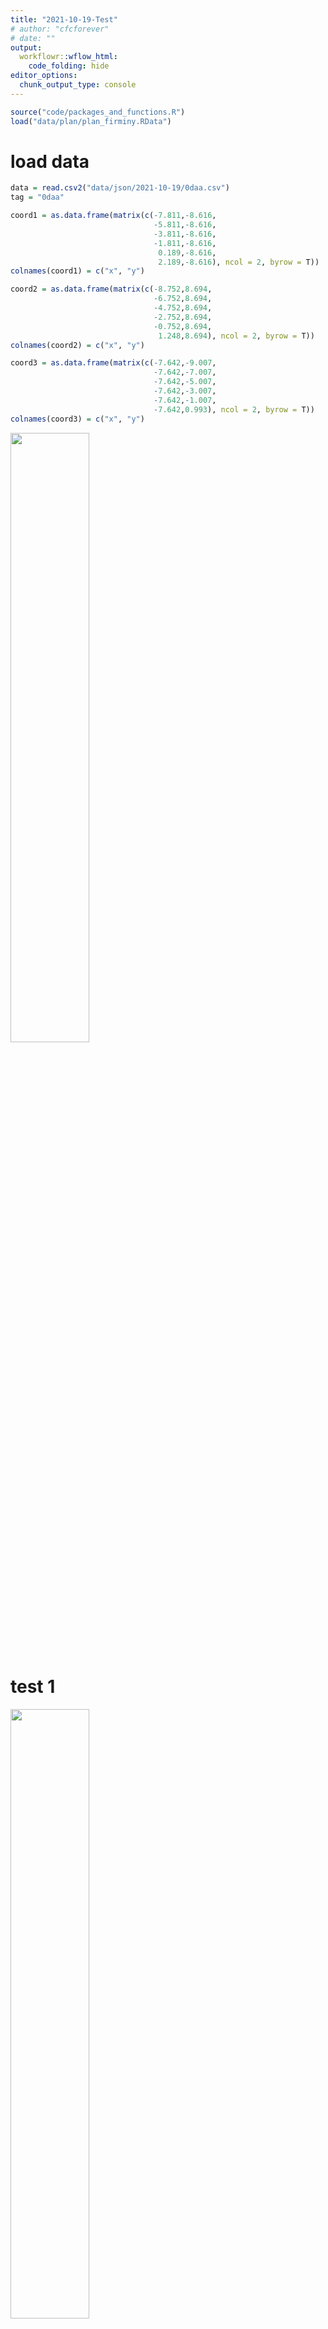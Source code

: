 ```yaml
---
title: "2021-10-19-Test"
# author: "cfcforever"
# date: ""
output: 
  workflowr::wflow_html:
    code_folding: hide
editor_options:
  chunk_output_type: console
---
```


```r
source("code/packages_and_functions.R")
load("data/plan/plan_firminy.RData")
```


# load data
```r
data = read.csv2("data/json/2021-10-19/0daa.csv")
tag = "0daa"

coord1 = as.data.frame(matrix(c(-7.811,-8.616,
                                -5.811,-8.616,
                                -3.811,-8.616,
                                -1.811,-8.616,
                                 0.189,-8.616,
                                 2.189,-8.616), ncol = 2, byrow = T))
colnames(coord1) = c("x", "y")

coord2 = as.data.frame(matrix(c(-8.752,8.694,
                                -6.752,8.694,
                                -4.752,8.694,
                                -2.752,8.694,
                                -0.752,8.694,
                                 1.248,8.694), ncol = 2, byrow = T))
colnames(coord2) = c("x", "y")

coord3 = as.data.frame(matrix(c(-7.642,-9.007,
                                -7.642,-7.007,
                                -7.642,-5.007,
                                -7.642,-3.007,
                                -7.642,-1.007,
                                -7.642,0.993), ncol = 2, byrow = T))
colnames(coord3) = c("x", "y")
```

![](figure/Wire 2021-10-19 at 11-48-06.jpg){width=50%}


# test 1
![](figure/Wire 2021-10-19 at 17_34.png){width=50%}

## contre le corps
```r
dat = data %>%
  filter(H==11 & M>=28 & M<=30)
dat$num = 1:nrow(dat)

steps = dat$num
q <- p + 
  geom_point(data = dat, aes(x=x, y=y), col="red", size=0.5) + 
  geom_point(data = coord1, aes(x=x,y=y), col = "black", size=1) +
  coord_fixed(ratio = 1, xlim = c(-20,20), ylim = c(-15,10)) + 
  labs(x="", y="", title = "0daa: 11H28 - 11H30")
print(q)
# q <- q + transition_time(num) + labs(title = paste0("0daa: 11H28 - 11H30 ", "{frame_time}/", length(steps)))
# animate(q, nframes = max(steps)-min(steps)+1, fps = 5, renderer = gifski_renderer(loop = T),
#         width = 1500, height = 1000, res = 150)
# anim_save("fig/0daa_20211019_1128_1130.gif")
```

## dans le poche
```r
dat = data %>%
  filter(H==11 & M>=35 & M<=37)
dat$num = 1:nrow(dat)

steps = dat$num
q <- p +
  geom_point(data = dat, aes(x=x, y=y), col="red", size=0.5) +
  geom_point(data = coord1, aes(x=x,y=y), col = "black", size=1) +
  coord_fixed(ratio = 1, xlim = c(-20,20), ylim = c(-15,10)) +
  labs(x="", y="", title = "0daa: 11H35 - 11H37")
print(q)
# q <- q + transition_time(num) + labs(title = paste0("0daa: 11H35 - 11H37 ", "{frame_time}/", length(steps)))
# animate(q, nframes = max(steps)-min(steps)+1, fps = 5, renderer = gifski_renderer(loop = T),
#         width = 1500, height = 1000, res = 150)
# anim_save("fig/0daa_20211019_1135_1137.gif")
```

## dessus de la tête
```r
dat = data %>%
  filter(H==11 & M>=38 & M<=40)
dat$num = 1:nrow(dat)

steps = dat$num
q <- p + 
  geom_point(data = dat, aes(x=x, y=y), col="red", size=0.5) + 
  geom_point(data = coord1, aes(x=x,y=y), col = "black", size=1) +
  coord_fixed(ratio = 1, xlim = c(-20,20), ylim = c(-15,10)) + 
  labs(x="", y="", title = "0daa: 11H38 - 11H40")
print(q)
# q <- q + transition_time(num) + labs(title = paste0("0daa: 11H38 - 11H40 ", "{frame_time}/", length(steps)))
# animate(q, nframes = max(steps)-min(steps)+1, fps = 5, renderer = gifski_renderer(loop = T),
#         width = 1500, height = 1000, res = 150)
# anim_save("fig/0daa_20211019_1138_1140.gif")
```



# test 2
![](figure/Wire 2021-10-19 at 18_03.png){width=50%}

## contre le corps
```r
dat = data %>%
  filter(H==11 & M>=56 & M<=59)
dat$num = 1:nrow(dat)

steps = dat$num
q <- p + 
  geom_point(data = dat, aes(x=x, y=y), col="red", size=0.5) + 
  geom_point(data = coord2, aes(x=x,y=y), col = "black", size=1) +
  coord_fixed(ratio = 1, xlim = c(-20,20), ylim = c(-15,10)) + 
  labs(x="", y="", title = "0daa: 11H56 - 11H59")
print(q)
# q <- q + transition_time(num) + labs(title = paste0("0daa: 11H56 - 11H59 ", "{frame_time}/", length(steps)))
# animate(q, nframes = max(steps)-min(steps)+1, fps = 5, renderer = gifski_renderer(loop = T),
#         width = 1500, height = 1000, res = 150)
# anim_save("fig/0daa_20211019_1156_1159.gif")
```

## dans le poche
```r
dat = data %>%
  filter(H==12 & M>=00 & M<=03)
dat$num = 1:nrow(dat)

steps = dat$num
q <- p + 
  geom_point(data = dat, aes(x=x, y=y), col="red", size=0.5) + 
  geom_point(data = coord2, aes(x=x,y=y), col = "black", size=1) +
  coord_fixed(ratio = 1, xlim = c(-20,20), ylim = c(-15,10)) + 
  labs(x="", y="", title = "0daa: 12H00 - 12H03")
print(q)
# q <- q + transition_time(num) + labs(title = paste0("0daa: 12H00 - 12H03 ", "{frame_time}/", length(steps)))
# animate(q, nframes = max(steps)-min(steps)+1, fps = 5, renderer = gifski_renderer(loop = T),
#         width = 1500, height = 1000, res = 150)
# anim_save("fig/0daa_20211019_1200_1203.gif")
```

## dessus de la tête
```r
dat = data %>%
  filter(H==12 & M>=04 & M<=07)
dat$num = 1:nrow(dat)

steps = dat$num
q <- p + 
  geom_point(data = dat, aes(x=x, y=y), col="red", size=0.5) + 
  geom_point(data = coord2, aes(x=x,y=y), col = "black", size=1) +
  coord_fixed(ratio = 1, xlim = c(-20,20), ylim = c(-15,10)) + 
  labs(x="", y="", title = "0daa: 12H04 - 12H07")
print(q)
# q <- q + transition_time(num) + labs(title = paste0("0daa: 12H04 - 12H07 ", "{frame_time}/", length(steps)))
# animate(q, nframes = max(steps)-min(steps)+1, fps = 5, renderer = gifski_renderer(loop = T),
#         width = 1500, height = 1000, res = 150)
# anim_save("fig/0daa_20211019_1204_1207.gif")
```



# test 3
![](figure/Wire 2021-10-19 at 22_26.png){width=50%}

## à la main en continu
```r
dat = data %>%
  filter(H==15 & M>=55 & M<=56)
dat$num = 1:nrow(dat)

steps = dat$num
q <- p + 
  geom_point(data = dat, aes(x=x, y=y), col="red", size=0.5) + 
  geom_point(data = coord3, aes(x=x,y=y), col = "black", size=1) +
  coord_fixed(ratio = 1, xlim = c(-20,20), ylim = c(-15,10)) + 
  labs(x="", y="", title = "0daa: 15H55 - 15H56")
print(q)
# q <- q + transition_time(num) + labs(title = paste0("0daa: 15H55 - 15H56 ", "{frame_time}/", length(steps)))
# animate(q, nframes = max(steps)-min(steps)+1, fps = 5, renderer = gifski_renderer(loop = T),
#         width = 1500, height = 1000, res = 150)
# anim_save("fig/0daa_20211019_1555_1556.gif")
```

## dans le poche en continu
```r
dat = data %>%
  filter(H==15 & M>=57 & M<=58)
dat$num = 1:nrow(dat)

steps = dat$num
q <- p + 
  geom_point(data = dat, aes(x=x, y=y), col="red", size=0.5) + 
  geom_point(data = coord3, aes(x=x,y=y), col = "black", size=1) +
  coord_fixed(ratio = 1, xlim = c(-20,20), ylim = c(-15,10)) + 
  labs(x="", y="", title = "0daa: 15H57 - 15H58")
print(q)
# q <- q + transition_time(num) + labs(title = paste0("0daa: 15H57 - 15H58 ", "{frame_time}/", length(steps)))
# animate(q, nframes = max(steps)-min(steps)+1, fps = 5, renderer = gifski_renderer(loop = T),
#         width = 1500, height = 1000, res = 150)
# anim_save("fig/0daa_20211019_1557_1558.gif")
```

## dessus de la tête en continu
```r
dat = data %>%
  filter(record_timestamp>=1634651940 & record_timestamp<=1634652060)
dat$num = 1:nrow(dat)

steps = dat$num
q <- p + 
  geom_point(data = dat, aes(x=x, y=y), col="red", size=0.5) + 
  geom_point(data = coord3, aes(x=x,y=y), col = "black", size=1) +
  coord_fixed(ratio = 1, xlim = c(-20,20), ylim = c(-15,10)) + 
  labs(x="", y="", title = "0daa: 15H59 - 16H01")
print(q)
# q <- q + transition_time(num) + labs(title = paste0("0daa: 15H59 - 16H01 ", "{frame_time}/", length(steps)))
# animate(q, nframes = max(steps)-min(steps)+1, fps = 5, renderer = gifski_renderer(loop = T),
#         width = 1500, height = 1000, res = 150)
# anim_save("fig/0daa_20211019_1559_1601.gif")
```


## à la main sans continu
```r
dat = data %>%
  filter(H==16 & M>=38 & M<=40)
dat$num = 1:nrow(dat)

steps = dat$num
q <- p + 
  geom_point(data = dat, aes(x=x, y=y), col="red", size=0.5) + 
  geom_point(data = coord3, aes(x=x,y=y), col = "black", size=1) +
  coord_fixed(ratio = 1, xlim = c(-20,20), ylim = c(-15,10)) + 
  labs(x="", y="", title = "0daa: 16H38 - 16H40")
print(q)
# q <- q + transition_time(num) + labs(title = paste0("0daa: 16H38 - 16H40 ", "{frame_time}/", length(steps)))
# animate(q, nframes = max(steps)-min(steps)+1, fps = 5, renderer = gifski_renderer(loop = T),
#         width = 1500, height = 1000, res = 150)
# anim_save("fig/0daa_20211019_1638_1640.gif")
```

## dans le poche sans continu
```r
dat = data %>%
  filter(H==16 & M>=41 & M<=43)
dat$num = 1:nrow(dat)

steps = dat$num
q <- p + 
  geom_point(data = dat, aes(x=x, y=y), col="red", size=0.5) + 
  geom_point(data = coord3, aes(x=x,y=y), col = "black", size=1) +
  coord_fixed(ratio = 1, xlim = c(-20,20), ylim = c(-15,10)) + 
  labs(x="", y="", title = "0daa: 16H41 - 16H43")
print(q)
# q <- q + transition_time(num) + labs(title = paste0("0daa: 16H41 - 16H43 ", "{frame_time}/", length(steps)))
# animate(q, nframes = max(steps)-min(steps)+1, fps = 5, renderer = gifski_renderer(loop = T),
#         width = 1500, height = 1000, res = 150)
# anim_save("fig/0daa_20211019_1641_1643.gif")
```

## dessus de la tête sans continu
```r
dat = data %>%
  filter(H==16 & M>=44 & M<=47)
dat$num = 1:nrow(dat)

steps = dat$num
q <- p + 
  geom_point(data = dat, aes(x=x, y=y), col="red", size=0.5) + 
  geom_point(data = coord3, aes(x=x,y=y), col = "black", size=1) +
  coord_fixed(ratio = 1, xlim = c(-20,20), ylim = c(-15,10)) + 
  labs(x="", y="", title = "0daa: 16H44 - 16H47")
print(q)
# q <- q + transition_time(num) + labs(title = paste0("0daa: 16H44 - 16H47 ", "{frame_time}/", length(steps)))
# animate(q, nframes = max(steps)-min(steps)+1, fps = 5, renderer = gifski_renderer(loop = T),
#         width = 1500, height = 1000, res = 150)
# anim_save("fig/0daa_20211019_1644_1647.gif")
```


# test 4
```r
data = read.csv2("data/json/2021-10-20/0daa.csv")
dat = data %>%
  filter(record_timestamp>=1634725980 & record_timestamp<=1634726220)
dat$num = 1:nrow(dat)

steps = dat$num
q <- p +
  geom_point(data = dat, aes(x=x, y=y), col="red", size=0.5) + 
  coord_fixed(ratio = 1, xlim = c(-20,20), ylim = c(-20,20)) + 
  labs(x="", y="", title = "0daa: 12H33 - 12H36 at 20 oct 2021")
print(q)
# q <- q + transition_time(num) + labs(title = paste0("0daa: 12H33 - 12H36 at 20 oct 2021 - ", "{frame_time}/", length(steps)))
# animate(q, nframes = max(steps)-min(steps)+1, fps = 5, renderer = gifski_renderer(loop = T),
#         width = 1500, height = 1000, res = 150)
# anim_save("fig/0daa_20211020_1233_1236.gif")
```


# test ancre_tag_ancre
## 20211020: 14H19 - 14H35
```r
json_data = fromJSON(file = paste0("data/json/2021-10-20/1400.json"))

dat <- data.frame(tag = unlist(lapply(json_data, function(x){x["tag_id"][[1]]})),
                  x = unlist(lapply(json_data, function(x){x["x"][[1]]})),
                  y = unlist(lapply(json_data, function(x){x["y"][[1]]})),
                  record_timestamp = unlist(lapply(json_data, function(x){x["record_timestamp"][[1]]})))
dat = dat[order(dat$record_timestamp),]
dat = cbind.data.frame(dat, convert_date(dat$record_timestamp))
dat$x = as.numeric(dat$x)
dat$y = as.numeric(dat$y)

names_tag <- read.table(file = "data/tag_names_20210924.txt", header = T, sep = "\t")

dat = dat[which(!dat$tag %in% names_tag$id), ]
dat = dat %>%
  filter(H==14 & M>=19 & M<=35)

dat$x = dat$x/100
dat$y = dat$y/100

q <- p +
  geom_point(data = dat, aes(x=x, y=y, col=tag), size = 0.5) +
  coord_fixed(ratio = 1, xlim = c(-20,20), ylim = c(-40,40)) +
  labs(x="", y="", title = "20211020: 14H19 - 14H35")
q
```


## 20211022: 12H46 - 13H02
```r
json_data = fromJSON(file = paste0("data/json/2021-10-22/ancre_to_tag.json"))

dat <- data.frame(tag = unlist(lapply(json_data, function(x){x["tag_id"][[1]]})),
                  x = unlist(lapply(json_data, function(x){x["x"][[1]]})),
                  y = unlist(lapply(json_data, function(x){x["y"][[1]]})),
                  record_timestamp = unlist(lapply(json_data, function(x){x["record_timestamp"][[1]]})))
dat = dat[order(dat$record_timestamp),]
dat = cbind.data.frame(dat, convert_date(dat$record_timestamp))
dat$x = as.numeric(dat$x)
dat$y = as.numeric(dat$y)

names_tag <- read.table(file = "data/tag_names_20210924.txt", header = T, sep = "\t")

dat = dat[which(!dat$tag %in% names_tag$id), ]

dat$x = dat$x/100
dat$y = dat$y/100

q <- p +
  geom_point(data = dat, aes(x=x, y=y, col=tag), size = 0.5) +
  coord_fixed(ratio = 1, xlim = c(-20,20), ylim = c(-40,40)) +
  labs(x="", y="", title = "20211022: 12H46 - 13H02")
q
```


## 20211022: 14H28 - 15H11
```r
json_data = fromJSON(file = paste0("data/json/2021-10-22/ancre_to_tag2.json"))

dat <- data.frame(tag = unlist(lapply(json_data, function(x){x["tag_id"][[1]]})),
                  x = unlist(lapply(json_data, function(x){x["x"][[1]]})),
                  y = unlist(lapply(json_data, function(x){x["y"][[1]]})),
                  record_timestamp = unlist(lapply(json_data, function(x){x["record_timestamp"][[1]]})))
dat = dat[order(dat$record_timestamp),]
dat = cbind.data.frame(dat, convert_date(dat$record_timestamp))
dat$x = as.numeric(dat$x)
dat$y = as.numeric(dat$y)

names_tag <- read.table(file = "data/tag_names_20210924.txt", header = T, sep = "\t")

dat = dat[which(!dat$tag %in% names_tag$id), ]

dat$x = dat$x/100
dat$y = dat$y/100

q <- p +
  geom_point(data = dat, aes(x=x, y=y, col=tag), size = 0.5) +
  coord_fixed(ratio = 1, xlim = c(-20,20), ylim = c(-40,40)) +
  labs(x="", y="", title = "20211022: 14H28 - 15H11")
q
```
